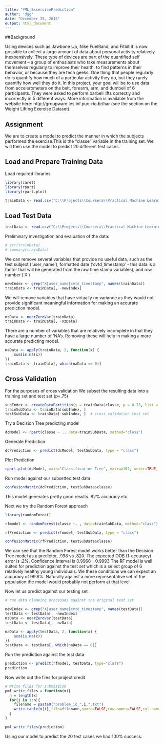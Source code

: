 ```yaml
---
title: "PML_ExcercisePrediction"
author: "dgg"
date: "December 25, 2015"
output: html_document
---
```

##Background

Using devices such as Jawbone Up, Nike FuelBand, and Fitbit it is now possible to collect a large amount of data about personal activity relatively inexpensively. These type of devices are part of the quantified self movement – a group of enthusiasts who take measurements about themselves regularly to improve their health, to find patterns in their behavior, or because they are tech geeks. One thing that people regularly do is quantify how much of a particular activity they do, but they rarely quantify how well they do it. In this project, your goal will be to use data from accelerometers on the belt, forearm, arm, and dumbell of 6 participants. They were asked to perform barbell lifts correctly and incorrectly in 5 different ways. More information is available from the website here: http://groupware.les.inf.puc-rio.br/har (see the section on the Weight Lifting Exercise Dataset).

## Assignment

We are to create a model to predict the manner in which the subjects performed the exercise.This is the "classe" variable in the training set. We will then use the model to predict 20 different test cases.

## Load and Prepare Training Data
Load required libraries
```r

library(caret)
library(rpart)
library(rpart.plot)
```


```r
trainData <- read.csv("C:\\Projects\\Coursera\\Practical Machine Learning\\Project\\pml-training.csv", na.strings = c("NA", ""))
```

## Load Test Data

```r
testData <- read.csv("C:\\Projects\\Coursera\\Practical Machine Learning\\Project\\pml-testing.csv", na.strings = c("NA", ""))

```
Preliminary investigation and evaluation of the data:
```r
# str(trainData)
# summary(trainData)


```
We can remove several variables that provide no useful data, such as the test subject ('user_name'), formatted date ('cvtd_timestamp' - this data is a factor that will be generated from the raw time stamp variables), and row number ('X')

```r
newIndex <- grep("X|user_name|cvtd_timestamp", names(trainData))
trainData <- trainData[, -newIndex]

```


We will remove variables that have virtually no variance as they would not provide significant meaningful information for making an accurate prediction model.
```r
nzData <- nearZeroVar(trainData)
trainData <- trainData[, -nzData]

```
There are a number of variables that are relatively incomplete in that they have a large number of 'NA's. Removing these will help in making a more accurate predicting model.

```r
naData <- apply(trainData, 2, function(x) {
    sum(is.na(x))
})
trainData <- trainData[, which(naData == 0)]

```
## Cross Validation
For the purposes of cross validation We subset the resulting data into a training set and test set (p=.75)

```r
subIndex <- createDataPartition(y = trainData$classe, p = 0.75, list = FALSE)
trainSubData <- trainData[subIndex, ] 
testSubData <- trainData[-subIndex, ]  # cross validation test set
```

Try a Decision Tree predicting model
```r
dcModel <- rpart(classe ~ ., data=trainSubData, method="class")

```
Generate Prediction
```r
dcPrediction <- predict(dcModel, testSubData, type = "class")

```
Plot Prediction
```r
rpart.plot(dcModel, main="Classification Tree", extra=102, under=TRUE, faclen=0)

```

Run model against our subsetted test data
```r
confusionMatrix(dcPrediction, testSubData$classe)

```
This model generates pretty good results.
82% accuracy etc.

Next we try the Random Forest approach

```r
library(randomForest)

rfmodel <- randomForest(classe ~. , data=trainSubData, method="class")

rfPrediction <- predict(rfmodel, testSubData, type = "class")

confusionMatrix(rfPrediction, testSubData$classe)

```
We can see that the Random Forest model works better than the Decision Tree model as a predictor, .998 vs .820. The expected OOB (1-accuracy) error is .2%. Confidence Interval is 0.9968 - 0.9993
The RF model is well suited for prediction against the test set which is a select group of 6 relatively healthy young individuals. We these conditions we can expect an accuracy of 99.8%. Naturally against a more representative set of the population the model would probably not perform at that level.

Now let us predict against our testing set
```r
# run data cleaning processes against the original test set

newIndex <- grep("X|user_name|cvtd_timestamp", names(testData))
testData <- testData[, -newIndex]
nzData <- nearZeroVar(testData)
testData <- testData[, -nzData]

naData <- apply(testData, 2, function(x) {
    sum(is.na(x))
})
testData <- testData[, which(naData == 0)]

```

Run the prediction against the test data

```r
prediction <- predict(rfmodel, testData, type="class")
prediction
```

Now write out the files for project credit

```r
# Write files for submission
pml_write_files = function(x){
  n = length(x)
  for(i in 1:n){
    filename = paste0("problem_id_",i,".txt")
    write.table(x[i],file=filename,quote=FALSE,row.names=FALSE,col.names=FALSE)
  }
}

pml_write_files(prediction)

```
Using our model to predict the 20 test cases we had 100% success. 

